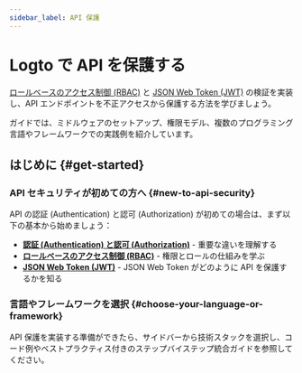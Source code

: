 ```yaml
---
sidebar_label: API 保護
---
```


# Logto で API を保護する

[ロールベースのアクセス制御 (RBAC)](/authorization/role-based-access-control) と [JSON Web Token (JWT)](https://auth.wiki/jwt) の検証を実装し、API エンドポイントを不正アクセスから保護する方法を学びましょう。

ガイドでは、ミドルウェアのセットアップ、権限モデル、複数のプログラミング言語やフレームワークでの実践例を紹介しています。

## はじめに \{#get-started}

### API セキュリティが初めての方へ \{#new-to-api-security}

API の認証 (Authentication) と認可 (Authorization) が初めての場合は、まず以下の基本から始めましょう：

- **[認証 (Authentication) と認可 (Authorization)](/concepts/authn-vs-authz)** - 重要な違いを理解する
- **[ロールベースのアクセス制御 (RBAC)](/authorization/role-based-access-control)** - 権限とロールの仕組みを学ぶ
- **[JSON Web Token (JWT)](https://auth.wiki/jwt)** - JSON Web Token がどのように API を保護するかを知る

### 言語やフレームワークを選択 \{#choose-your-language-or-framework}

API 保護を実装する準備ができたら、サイドバーから技術スタックを選択し、コード例やベストプラクティス付きのステップバイステップ統合ガイドを参照してください。
